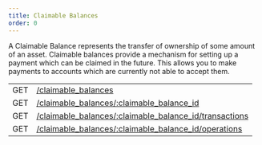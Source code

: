 ```yaml
---
title: Claimable Balances
order: 0
---
```



A Claimable Balance represents the transfer of ownership of some amount of an asset. Claimable balances provide a mechanism for setting up a payment which can be claimed in the future. This allows you to make payments to accounts which are currently not able to accept them.

<EndpointsTable title="Endpoints">

|     |                                                                                                          |
| --- | -------------------------------------------------------------------------------------------------------- |
| GET | [/claimable_balances](../../list-all-claimable-balances.api.mdx)                                         |
| GET | [/claimable_balances/:claimable_balance_id](../../retrieve-a-claimable-balance.api.mdx)                  |
| GET | [/claimable_balances/:claimable_balance_id/transactions](../../cb-retrieve-related-transactions.api.mdx) |
| GET | [/claimable_balances/:claimable_balance_id/operations](../../cb-retrieve-related-operations.api.mdx)     |

</EndpointsTable>

